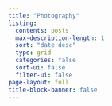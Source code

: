 ```yaml
---
title: "Photography"
listing:
  contents: posts
  max-description-length: 1
  sort: "date desc"
  type: grid
  categories: false
  sort-ui: false
  filter-ui: false
page-layout: full
title-block-banner: false
---
```


```{=html}
 <style> p {text-align: center;}</style>
```
